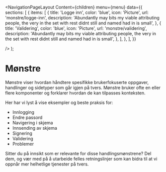 
<Meta
  title='Mønstre'
  description='Beskrivelse'
/>

  <NavigationPageLayout
    Content={children}
    menu={menu}
    data={{
      sections: [
        {
          items: [
            {
              title: 'Logge inn',
              color: 'blue',
              icon: 'Picture',
              url: 'monstre/logge-inn',
              description:
                'Abundantly may bits my viable attributing people, the very in the set with rest didnt still and named had in is small',
            },
            {
              title: 'Validering',
              color: 'blue',
              icon: 'Picture',
              url: 'monstre/validering',
              description:
                'Abundantly may bits my viable attributing people, the very in the set with rest didnt still and named had in is small',
            },
          ],
        },
      ],
    }}

/>
);

# Mønstre

Mønstre viser hvordan håndtere spesifikke brukerfokuserte oppgaver, handlinger og sidetyper som går igjen på tvers. Mønstre bruker ofte en eller flere komponenter og forklarer hvordan de kan tilpasses konteksten.

Her har vi lyst å vise eksempler og beste praksis for:

- Innlogging
- Endre passord
- Navigering i skjema
- Innsending av skjema
- Signering
- Validering
- Problemer

Sitter du på innsikt som er relevante for disse handlingsmønstrene? Del dem, og vær med på å utarbeide felles retningslinjer som kan bidra til at vi oppnår mer helhetlige tjenester på tvers.
